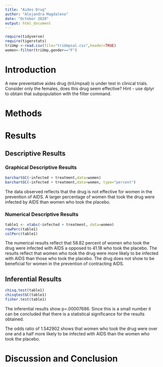 ```yaml
---
title: "Aides Drug"
author: "Alejandra Magdaleno"
date: "October 2020"
output: html_document
---
```


```r
require(tidyverse)
require(tigerstats)
triUmp <-read.csv(file="triUmpsal.csv",header=TRUE)
women<-filter(triUmp,gender=="F")
```

# Introduction

<!--In this section you explain what you are trying to show.  Where did the data come from?  What is the research or other question you are trying to answer?.  If you skimp in this section expect to be marked down in your grade. Paint a picture of the project a couple of paragraphs is expected!-->

A new  preventative aides drug (triUmpsal) is under test in clinical trials. Consider only the females, does this drug seem effective?  Hint - use dplyr to obtain that subpopulation with the filter command.

# Methods

<!--Decide on your methods:  use "variable analysis" or other appropriate descriptors.  Make sure to choose at least one graphical method and at least one numerical method. Discuss what data manipulations may be needed for example subsetting or other binning procedures and what sort of graphical displays and inferential tools will be used!-->

# Results

<!--Divide this section into two sub-sections:  One for your descriptive  results and one for your inferential results.!-->

## Descriptive Results

### Graphical Descriptive Results

<!--Graphical results here.  Make sure to show your code.  Provide appropriate labels for axes, giving units if possible, and provide a good title for the graph, too.  Use the graphical results to describe the patterns if any that exist in the data as focused toward the research question. Bottom line is to explain the features of the graph that are relevant to conforming or departing to what is expected by your null hypothesis !-->

```r
barchartGC(~infected + treatment,data=women)
barchartGC(~infected + treatment,data=women, type="percent")


```
   
The data observed reflects that the drug is not effective for women in the prevention of AIDS.  A larger percentage of women that took the drug were infected by AIDS than women who took the placebo. 
   
### Numerical Descriptive Results


```r
table1 <- xtabs(~infected + treatment, data=women)
rowPerc(table1)
colPerc(table1)
```
   
The numerical results reflect that 58.82 percent of women who took the drug were infected with AIDS a opposed to 41.18 who took the placebo.  The results reflect that women who took the drug were more likely to be infected with AIDS than those who took the placebo.  The drug does not show to be beneficial for women in the prevention of contracting AIDS.     

## Inferential Results

<!--State hypothesis clearly.  Make sure your discussion of the inferential test covers all the aspects that the test output produces, such as test statistic, p-value etc.  Make a decision about the null hypothesis, explain the assumptions on which the selected test/procedure was based, and why the chosen procedure satisfys the assumptions and is appropriate to answer the research question!-->

```r
chisq.test(table1)
chisqtestGC(table1)
fisher.test(table1)
```
   
The inferential results show p=.00007686.  Since this is a small number it can be concluded that there is a statistical significance for the results obtained.  

The odds ratio of 1.542902 shows that women who took the drug were over one and a half more likely to be infected with AIDS than the women who took the placebo. 

# Discussion and Conclusion

<!--Discussion and conclusion here.  If you found a relationship be sure to consider whether the relationship occurs because one of the variavbles causes the other, or whether they perhasps are related for some other reason.  Watch the chapter 6 videos from the GeorgeTown videos collection.!-->
